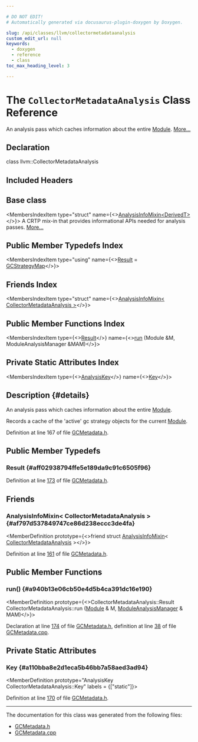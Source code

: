 ```yaml
---

# DO NOT EDIT!
# Automatically generated via docusaurus-plugin-doxygen by Doxygen.

slug: /api/classes/llvm/collectormetadataanalysis
custom_edit_url: null
keywords:
  - doxygen
  - reference
  - class
toc_max_heading_level: 3

---
```





# The `CollectorMetadataAnalysis` Class Reference

<DoxygenPage pluginConfig={pluginConfig}>

An analysis pass which caches information about the entire <a href="/docs/api/classes/llvm/module">Module</a>. <a href="#details">More...</a>

## Declaration

<CodeBlock>class llvm::CollectorMetadataAnalysis</CodeBlock>

## Included Headers

<IncludesList>
<IncludesListItem
  filePath="llvm/CodeGen/GCMetadata.h"
  permalink="/docs/api/files/include/include/llvm/include/llvm/codegen/gcmetadata-h"
  isLocal="true" />
</IncludesList>

## Base class

<MembersIndex>

<MembersIndexItem
  type="struct"
  name={<><a href="/docs/api/structs/llvm/analysisinfomixin">AnalysisInfoMixin&lt;DerivedT&gt;</a></>}>
A CRTP mix-in that provides informational APIs needed for analysis passes. <a href="/docs/api/structs/llvm/analysisinfomixin/#details">More...</a>
</MembersIndexItem>

</MembersIndex>

## Public Member Typedefs Index

<MembersIndex>

<MembersIndexItem
  type="using"
  name={<><a href="#aff02938794ffe5e189da9c91c6505f96">Result</a> = <a href="/docs/api/structs/llvm/gcstrategymap">GCStrategyMap</a></>}>
</MembersIndexItem>

</MembersIndex>

## Friends Index

<MembersIndex>

<MembersIndexItem
  type="struct"
  name={<><a href="#af797d537849747ce86d238eccc3de4fa">AnalysisInfoMixin&lt; CollectorMetadataAnalysis &gt;</a></>}>
</MembersIndexItem>

</MembersIndex>

## Public Member Functions Index

<MembersIndex>

<MembersIndexItem
  type={<><a href="#aff02938794ffe5e189da9c91c6505f96">Result</a></>}
  name={<><a href="#a940b13e06cb50e4d5b4ca391dc16e190">run</a> (Module &amp;M, ModuleAnalysisManager &amp;MAM)</>}>
</MembersIndexItem>

</MembersIndex>

## Private Static Attributes Index

<MembersIndex>

<MembersIndexItem
  type={<><a href="/docs/api/structs/llvm/analysiskey">AnalysisKey</a></>}
  name={<><a href="#a110bba8e2d1eca5b46bb7a58aed3ad94">Key</a></>}>
</MembersIndexItem>

</MembersIndex>

## Description {#details}

An analysis pass which caches information about the entire <a href="/docs/api/classes/llvm/module">Module</a>.

Records a cache of the &#39;active&#39; gc strategy objects for the current <a href="/docs/api/classes/llvm/module">Module</a>.

Definition at line 167 of file <a href="/docs/api/files/include/include/llvm/include/llvm/codegen/gcmetadata-h">GCMetadata.h</a>.

<SectionDefinition>

## Public Member Typedefs

### Result {#aff02938794ffe5e189da9c91c6505f96}

<MemberDefinition
  prototype="using llvm::CollectorMetadataAnalysis::Result =  GCStrategyMap">

Definition at line <a href="/docs/api/files/include/include/llvm/include/llvm/codegen/gcmetadata-h/#l00173">173</a> of file <a href="/docs/api/files/include/include/llvm/include/llvm/codegen/gcmetadata-h">GCMetadata.h</a>.
</MemberDefinition>

</SectionDefinition>

<SectionDefinition>

## Friends

### AnalysisInfoMixin&lt; CollectorMetadataAnalysis &gt; {#af797d537849747ce86d238eccc3de4fa}

<MemberDefinition
  prototype={<>friend struct <a href="/docs/api/structs/llvm/analysisinfomixin">AnalysisInfoMixin</a>&lt; <a href="/docs/api/classes/llvm/collectormetadataanalysis">CollectorMetadataAnalysis</a> &gt;</>}>

Definition at line <a href="/docs/api/files/include/include/llvm/include/llvm/codegen/gcmetadata-h/#l00161">161</a> of file <a href="/docs/api/files/include/include/llvm/include/llvm/codegen/gcmetadata-h">GCMetadata.h</a>.
</MemberDefinition>

</SectionDefinition>

<SectionDefinition>

## Public Member Functions

### run() {#a940b13e06cb50e4d5b4ca391dc16e190}

<MemberDefinition
  prototype={<>CollectorMetadataAnalysis::Result CollectorMetadataAnalysis::run (<a href="/docs/api/classes/llvm/module">Module</a> &amp; M, <a href="/docs/api/namespaces/llvm/#af9c9208365fd9ce11392b4d79485e259">ModuleAnalysisManager</a> &amp; MAM)</>}>

Declaration at line <a href="/docs/api/files/include/include/llvm/include/llvm/codegen/gcmetadata-h/#l00174">174</a> of file <a href="/docs/api/files/include/include/llvm/include/llvm/codegen/gcmetadata-h">GCMetadata.h</a>, definition at line <a href="/docs/api/files/lib/lib/codegen/gcmetadata-cpp/#l00038">38</a> of file <a href="/docs/api/files/lib/lib/codegen/gcmetadata-cpp">GCMetadata.cpp</a>.
</MemberDefinition>

</SectionDefinition>

<SectionDefinition>

## Private Static Attributes

### Key {#a110bba8e2d1eca5b46bb7a58aed3ad94}

<MemberDefinition
  prototype="AnalysisKey CollectorMetadataAnalysis::Key"
  labels = {["static"]}>

Definition at line <a href="/docs/api/files/include/include/llvm/include/llvm/codegen/gcmetadata-h/#l00170">170</a> of file <a href="/docs/api/files/include/include/llvm/include/llvm/codegen/gcmetadata-h">GCMetadata.h</a>.
</MemberDefinition>

</SectionDefinition>

<hr/>

The documentation for this class was generated from the following files:

<ul>
<li><a href="/docs/api/files/include/include/llvm/include/llvm/codegen/gcmetadata-h">GCMetadata.h</a></li>
<li><a href="/docs/api/files/lib/lib/codegen/gcmetadata-cpp">GCMetadata.cpp</a></li>
</ul>

</DoxygenPage>
